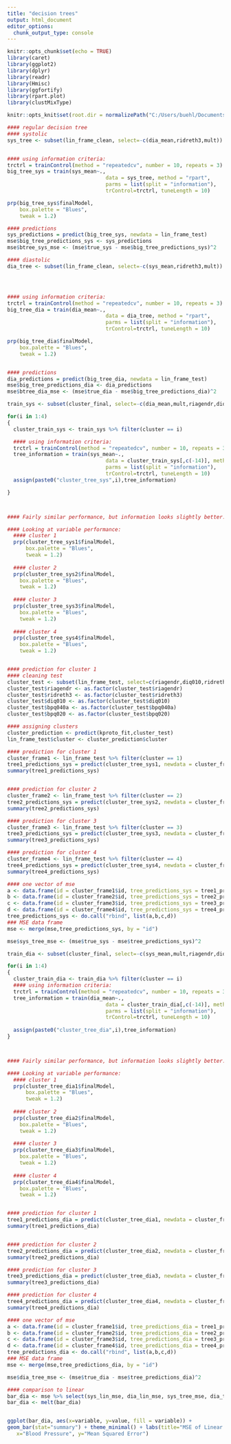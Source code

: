 ---
title: "decision trees"
output: html_document
editor_options: 
  chunk_output_type: console
---

```{r setup, include=FALSE}
knitr::opts_chunk$set(echo = TRUE)
library(caret) 
library(ggplot2)
library(dplyr)
library(readr)
library(Hmisc)
library(ggfortify)
library(rpart.plot)
library(clustMixType)

knitr::opts_knit$set(root.dir = normalizePath("C:/Users/buehl/Documents/classes/senior-research"))
```


```{r}
#### regular decision tree 
#### systolic 
sys_tree <- subset(lin_frame_clean, select=-c(dia_mean,ridreth3,mult))


#### using information criteria:
trctrl = trainControl(method = "repeatedcv", number = 10, repeats = 3)
big_tree_sys = train(sys_mean~., 
                                data = sys_tree, method = "rpart", 
                                parms = list(split = "information"), 
                                trControl=trctrl, tuneLength = 10)

prp(big_tree_sys$finalModel, 
    box.palette = "Blues", 
    tweak = 1.2)

#### predictions
sys_predictions = predict(big_tree_sys, newdata = lin_frame_test)
mse$big_tree_predictions_sys <- sys_predictions
mse$btree_sys_mse <- (mse$true_sys - mse$big_tree_predictions_sys)^2
```

```{r}
#### diastolic
dia_tree <- subset(lin_frame_clean, select=-c(sys_mean,ridreth3,mult))




#### using information criteria:
trctrl = trainControl(method = "repeatedcv", number = 10, repeats = 3)
big_tree_dia = train(dia_mean~., 
                                data = dia_tree, method = "rpart", 
                                parms = list(split = "information"), 
                                trControl=trctrl, tuneLength = 10)

prp(big_tree_dia$finalModel, 
    box.palette = "Blues", 
    tweak = 1.2)


#### predictions
dia_predictions = predict(big_tree_dia, newdata = lin_frame_test)
mse$big_tree_predictions_dia <- dia_predictions
mse$btree_dia_mse <- (mse$true_dia - mse$big_tree_predictions_dia)^2

```


```{r}

train_sys <- subset(cluster_final, select=-c(dia_mean,mult,riagendr,diq010,mult,asian,black,white,hispanic,ridageyr,bpq040a, bpq020,id))

for(i in 1:4)
{
  cluster_train_sys <- train_sys %>% filter(cluster == i)

  #### using information criteria:
  trctrl = trainControl(method = "repeatedcv", number = 10, repeats = 3)
  tree_information = train(sys_mean~., 
                                data = cluster_train_sys[,c(-14)], method = "rpart", 
                                parms = list(split = "information"), 
                                trControl=trctrl, tuneLength = 10)
  assign(paste0("cluster_tree_sys",i),tree_information)

}



#### Fairly similar performance, but information looks slightly better. 

#### Looking at variable performance: 
  #### cluster 1 
  prp(cluster_tree_sys1$finalModel, 
      box.palette = "Blues", 
      tweak = 1.2)
  
  #### cluster 2 
  prp(cluster_tree_sys2$finalModel, 
    box.palette = "Blues", 
    tweak = 1.2)
  
  #### cluster 3 
  prp(cluster_tree_sys3$finalModel, 
    box.palette = "Blues", 
    tweak = 1.2)
  
  #### cluster 4 
  prp(cluster_tree_sys4$finalModel, 
    box.palette = "Blues", 
    tweak = 1.2)


#### prediction for cluster 1 
#### cleaning test 
cluster_test <- subset(lin_frame_test, select=c(riagendr,diq010,ridreth3,ridageyr,bpq040a, bpq020))
cluster_test$riagendr <- as.factor(cluster_test$riagendr)
cluster_test$ridreth3 <- as.factor(cluster_test$ridreth3)
cluster_test$diq010 <- as.factor(cluster_test$diq010)
cluster_test$bpq040a <- as.factor(cluster_test$bpq040a)
cluster_test$bpq020 <- as.factor(cluster_test$bpq020)

#### assigning clusters 
cluster_prediction <- predict(kproto_fit,cluster_test)
lin_frame_test$cluster <- cluster_prediction$cluster 

#### prediction for cluster 1
cluster_frame1 <- lin_frame_test %>% filter(cluster == 1) 
tree1_predictions_sys = predict(cluster_tree_sys1, newdata = cluster_frame1)
summary(tree1_predictions_sys)


#### prediction for cluster 2
cluster_frame2 <- lin_frame_test %>% filter(cluster == 2)
tree2_predictions_sys = predict(cluster_tree_sys2, newdata = cluster_frame2)
summary(tree2_predictions_sys)

#### prediction for cluster 3
cluster_frame3 <- lin_frame_test %>% filter(cluster == 3)
tree3_predictions_sys = predict(cluster_tree_sys3, newdata = cluster_frame3)
summary(tree3_predictions_sys)

#### prediction for cluster 4
cluster_frame4 <- lin_frame_test %>% filter(cluster == 4)
tree4_predictions_sys = predict(cluster_tree_sys4, newdata = cluster_frame4)
summary(tree4_predictions_sys)

#### one vector of mse 
a <- data.frame(id = cluster_frame1$id, tree_predictions_sys = tree1_predictions_sys) 
b <- data.frame(id = cluster_frame2$id, tree_predictions_sys = tree2_predictions_sys) 
c <- data.frame(id = cluster_frame3$id, tree_predictions_sys = tree3_predictions_sys) 
d <- data.frame(id = cluster_frame4$id, tree_predictions_sys = tree4_predictions_sys) 
tree_predictions_sys <- do.call("rbind", list(a,b,c,d))
### MSE data frame 
mse <- merge(mse,tree_predictions_sys, by = "id")

mse$sys_tree_mse <- (mse$true_sys - mse$tree_predictions_sys)^2

```

```{r}

train_dia <- subset(cluster_final, select=-c(sys_mean,mult,riagendr,diq010,mult,asian,black,white,hispanic,ridageyr,bpq040a, bpq020,id))

for(i in 1:4)
{
  cluster_train_dia <- train_dia %>% filter(cluster == i)
  #### using information criteria:
  trctrl = trainControl(method = "repeatedcv", number = 10, repeats = 3)
  tree_information = train(dia_mean~., 
                                data = cluster_train_dia[,c(-14)], method = "rpart", 
                                parms = list(split = "information"), 
                                trControl=trctrl, tuneLength = 10)
  
  assign(paste0("cluster_tree_dia",i),tree_information)  
}



#### Fairly similar performance, but information looks slightly better. 

#### Looking at variable performance: 
  #### cluster 1 
  prp(cluster_tree_dia1$finalModel, 
      box.palette = "Blues", 
      tweak = 1.2)
  
  #### cluster 2 
  prp(cluster_tree_dia2$finalModel, 
    box.palette = "Blues", 
    tweak = 1.2)
  
  #### cluster 3 
  prp(cluster_tree_dia3$finalModel, 
    box.palette = "Blues", 
    tweak = 1.2)
  
  #### cluster 4 
  prp(cluster_tree_dia4$finalModel, 
    box.palette = "Blues", 
    tweak = 1.2)


#### prediction for cluster 1 
tree1_predictions_dia = predict(cluster_tree_dia1, newdata = cluster_frame1)
summary(tree1_predictions_dia)


#### prediction for cluster 2
tree2_predictions_dia = predict(cluster_tree_dia2, newdata = cluster_frame2)
summary(tree2_predictions_dia)

#### prediction for cluster 3
tree3_predictions_dia = predict(cluster_tree_dia3, newdata = cluster_frame3)
summary(tree3_predictions_dia)

#### prediction for cluster 4
tree4_predictions_dia = predict(cluster_tree_dia4, newdata = cluster_frame4)
summary(tree4_predictions_dia)

#### one vector of mse 
a <- data.frame(id = cluster_frame1$id, tree_predictions_dia = tree1_predictions_dia) 
b <- data.frame(id = cluster_frame2$id, tree_predictions_dia = tree2_predictions_dia) 
c <- data.frame(id = cluster_frame3$id, tree_predictions_dia = tree3_predictions_dia) 
d <- data.frame(id = cluster_frame4$id, tree_predictions_dia = tree4_predictions_dia) 
tree_predictions_dia <- do.call("rbind", list(a,b,c,d))
### MSE data frame 
mse <- merge(mse,tree_predictions_dia, by = "id")

mse$dia_tree_mse <- (mse$true_dia - mse$tree_predictions_dia)^2

```


```{r}
#### comparison to linear 
bar_dia <- mse %>% select(sys_lin_mse, dia_lin_mse, sys_tree_mse, dia_tree_mse, btree_sys_mse, btree_dia_mse) %>% summarise(lin_sys_mse = mean(sys_lin_mse), lin_dia_mse = mean(dia_lin_mse), tree_sys_mse = mean(sys_tree_mse), tree_dia_mse = mean(dia_tree_mse), btree_sys_mse = mean(btree_sys_mse), btree_dia_mse = mean(btree_dia_mse))
bar_dia <- melt(bar_dia)


ggplot(bar_dia, aes(x=variable, y=value, fill = variable)) +
geom_bar(stat="summary") + theme_minimal() + labs(title="MSE of Linear Regression Prediction for Systolic and Diastolic Blood Pressure", 
   x="Blood Pressure", y="Mean Squared Error")
```

